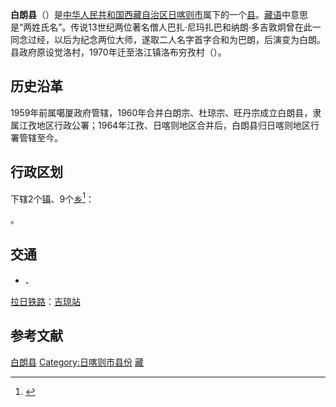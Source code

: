 {{Infobox China County
| county = 白朗县
| usedname = 
| nameorigin = 
| Photo = 
| Photoname = 
| map = Xigaze Counties.png
| map_caption = [[日喀则市|日喀则市]]下属行政区划
| Pinyin = Báiláng Xiàn
| Belong = [[西藏自治区|西藏自治区]][[日喀则市|日喀则市]]
| Types = [[县|县]]
| admincode = 542329
| founded = 
| seat = [[洛江镇|洛江镇]]洛布穷孜村
| officerTitle = 
| officer = 
| officerTitle2 = 县长
| officer2 = 贵桑
| division = 11
| town = 2
| township = 9
| subdistrict = 
| dialect = 
| post code = 857300
| phone code = 892
| coordinate = 
| area = 2806
| area land = 
| area water = 
| census yr = 2003
| pop = 4万人
| density =  
| GDP = 
| GDP_as_of = 
| GDPPC = 
| carlicense = 藏D
| web = www.xzbailang.gov.cn
| web_title = 白朗县政府网
}}
'''白朗县'''（{{bo|z=པ་སྣམ་རྫོང|w=pa snam rdzong|p=Banam Zong}}）是[[中华人民共和国|中华人民共和国]][[西藏自治区|西藏自治区]][[日喀则市|日喀则市]]属下的一个[[县|县]]。[[藏语|藏语]]中意思是“两姓氏名”。传说13世纪两位著名僧人巴扎·尼玛扎巴和纳朗·多吉敦炯曾在此一同念过经，以后为纪念两位大师，遂取二人名字首字合和为巴朗，后演变为白朗。县政府原设觉洛村，1970年迁至洛江镇洛布穷孜村（{{bo|z=ནོར་བུ་ཁྱུང་རྩེར|w=nor bu khyung rtser}}）。

==历史沿革==
1959年前属噶厦政府管辖，1960年合并白朗宗、杜琼宗、旺丹宗成立白朗县，隶属江孜地区行政公署；1964年江孜、日喀则地区合并后，白朗县归日喀则地区行署管辖至今。

== 行政区划 ==
{{PAGENAMEBASE}}下辖2个[[行政建制镇|镇]]、9个[[乡_(中华人民共和国)|乡]]<ref>{{PRC admin/ref sgc|54/02/28}}</ref>：

{{PRC admin/children|54/02/28}}。

== 交通 ==
* {{中国国道名|349}}、{{中国国道名|562}}
{{rint|cn|rail}}[[拉日铁路|拉日铁路]]：[[吉琼站|吉琼站]]

== 参考文献 ==
{{reflist}}

{{白朗县行政区划}}
{{日喀则市行政区划}}
{{西藏行政区划}}
{{国家级贫困县|前}}

[[Category:白朗县|]]
[[Category:日喀则市县份|Category:日喀则市县份]]
[[Category:原国家级贫困县|藏]]